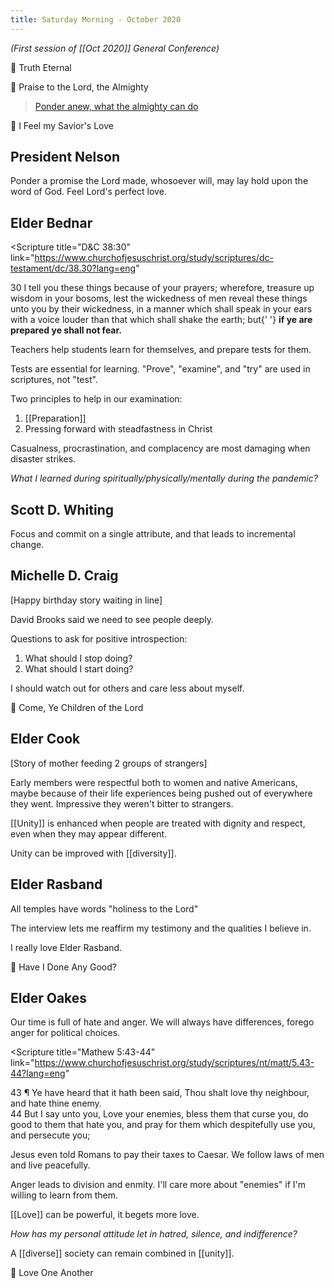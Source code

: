 ```yaml
---
title: Saturday Morning - October 2020
---
```


_(First session of [[Oct 2020]] General Conference)_

🎵 Truth Eternal

🎵 Praise to the Lord, the Almighty

> [Ponder anew, what the almighty can do](https://kylegill.com/blog/2020-03-16-a-farewell-address/#ponder-anew-what-the-almighty-can-do)

🎵 I Feel my Savior's Love

## President Nelson

Ponder a promise the Lord made, whosoever will, may lay hold upon the word of God. Feel Lord's perfect love.

## Elder Bednar

<Scripture
  title="D&C 38:30"
  link="https://www.churchofjesuschrist.org/study/scriptures/dc-testament/dc/38.30?lang=eng"
>
  30 I tell you these things because of your prayers; wherefore, treasure up wisdom in your bosoms,
  lest the wickedness of men reveal these things unto you by their wickedness, in a manner which
  shall speak in your ears with a voice louder than that which shall shake the earth; but{' '}
  <b>if ye are prepared ye shall not fear.</b>
</Scripture>

Teachers help students learn for themselves, and prepare tests for them.

Tests are essential for learning. "Prove", "examine", and "try" are used in scriptures, not "test".

Two principles to help in our examination:

1. [[Preparation]]
2. Pressing forward with steadfastness in Christ

Casualness, procrastination, and complacency are most damaging when disaster strikes.

_What I learned during spiritually/physically/mentally during the pandemic?_

## Scott D. Whiting

Focus and commit on a single attribute, and that leads to incremental change.

## Michelle D. Craig

[Happy birthday story waiting in line]

David Brooks said we need to see people deeply.

Questions to ask for positive introspection:

1. What should I stop doing?
2. What should I start doing?

I should watch out for others and care less about myself.

🎵 Come, Ye Children of the Lord

## Elder Cook

[Story of mother feeding 2 groups of strangers]

Early members were respectful both to women and native Americans, maybe because of their life experiences being pushed out of everywhere they went. Impressive they weren't bitter to strangers.

[[Unity]] is enhanced when people are treated with dignity and respect, even when they may appear different.

Unity can be improved with [[diversity]].

## Elder Rasband

All temples have words "holiness to the Lord"

The interview lets me reaffirm my testimony and the qualities I believe in.

I really love Elder Rasband.

🎵 Have I Done Any Good?

## Elder Oakes

Our time is full of hate and anger. We will always have differences, forego anger for political choices.

<Scripture
  title="Mathew 5:43-44"
  link="https://www.churchofjesuschrist.org/study/scriptures/nt/matt/5.43-44?lang=eng"
>
  43 ¶ Ye have heard that it hath been said, Thou shalt love thy neighbour, and hate thine enemy.
  <br />
  44 But I say unto you, Love your enemies, bless them that curse you, do good to them that hate
  you, and pray for them which despitefully use you, and persecute you;
</Scripture>

Jesus even told Romans to pay their taxes to Caesar. We follow laws of men and live peacefully.

Anger leads to division and enmity. I'll care more about "enemies" if I'm willing to learn from them.

[[Love]] can be powerful, it begets more love.

_How has my personal attitude let in hatred, silence, and indifference?_

A [[diverse]] society can remain combined in [[unity]].

🎵 Love One Another
